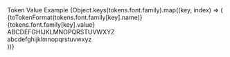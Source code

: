 
<PageSection title="Font family" isHeader>
  <TokenTable>
    <thead>
      <tr>
        <th style={{ width: '33%' }}>Token</th>
        <th style={{ width: '33%' }}>Value</th>
        <th style={{ width: '36%' }}>Example</th>
      </tr>
    </thead>
    <tbody>
      {Object.keys(tokens.font.family).map((key, index) => (
        <tr key={index}>
          <td>{toTokenFormat(tokens.font.family[key].name)}</td>
          <td>{tokens.font.family[key].value}</td>
          <td>
            <div
              style={{
                fontFamily: tokens.font.family[key].value,
                fontSize: '1.5rem',
                lineHeight: 'normal',
              }}
            >
              ABCDEFGHIJKLMNOPQRSTUVWXYZ
            </div>
            <div
              style={{
                fontFamily: tokens.font.family[key].value,
                fontSize: '1.5rem',
                lineHeight: 'normal',
              }}
            >
              abcdefghijklmnopqrstuvwxyz
            </div>
          </td>
        </tr>
      ))}
    </tbody>
  </TokenTable>
</PageSection>
